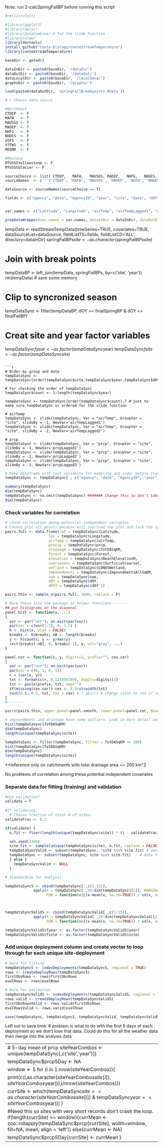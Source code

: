 

Note: run 2-calcSpringFallBP before running this script

```r
#rm(list=ls())

#library(ggplot2)
#library(dplyr)
#library(DataCombine) # for the slide function
#library(nlme)
library(devtools)
install_github("Conte-Ecology/conteStreamTemperature")
library(conteStreamTemperature)

baseDir <- getwd()

dataInDir <- paste0(baseDir, '/dataIn/')
dataOutDir <- paste0(baseDir, '/dataOut/')
dataLocalDir <- paste0(baseDir, '/localData/')
graphsDir <- paste0(baseDir, '/graphs/')

load(paste0(dataOutDir, 'springFallBreakpoints.RData'))

# r Choose data source

#Northeast
CTDEP  <- F
MAFW   <- T
MAUSGS <- T
MADEP  <- T 
NHFG   <- F
NHDES  <- F
USFS   <- F
VTFWS  <- F
MEDMR  <- F

#Montana
MTUSGSYellowstone <- F
MTUSGSGlacier <- F

sourceChoice <- list( CTDEP,   MAFW,   MAUSGS, MADEP,   NHFG,   NHDES,   MEDMR,   USFS,   VTFWS,    MTUSGSYellowstone,   MTUSGSGlacier)
sourceNames  <- c   ('CTDEP', 'MAFW', 'MAUSGS', 'MADEP', 'NHFG', 'NHDES', 'MEDMR', 'USFS', 'VTFWS',  'MTUSGSYellowstone', 'MTUSGSGlacier')

dataSource <- sourceNames[sourceChoice == T]

fields <- c("agency", "date", "AgencyID", "year", "site", "date", "dOY", "temp", "airTemp", "prcp", "srad", "dayl", "swe")


var.names <- c("Latitude", "Longitude", "airTemp", "airTempLagged1", "airTempLagged2", "prcp", "prcpLagged1", "prcpLagged2", "prcpLagged3", "dOY", "Forest", "Herbacious", "Agriculture", "Developed", "TotDASqKM", "ReachElevationM", "ImpoundmentsAllSqKM", "HydrologicGroupAB", "SurficialCoarseC", "CONUSWetland", "ReachSlopePCNT", "srad", "dayl", "swe")

prepDataWrapper(var.names = var.names, dataInDir = dataInDir, dataOutDir = dataOutDir, file = paste0(dataOutDir, "tempDataSync.Rdata"))
```






tempData <- readStreamTempData(timeSeries=TRUE, covariates=TRUE, dataSourceList=dataSource, fieldListTS=fields, fieldListCD='ALL', directory=dataInDir)
springFallBPs$site <- as.character(springFallBPs$site)

# Join with break points
tempDataBP <- left_join(tempData, springFallBPs, by=c('site', 'year'))
rm(tempData) # save some memory

# Clip to syncronized season
tempDataSync <- filter(tempDataBP, dOY >= finalSpringBP & dOY <= finalFallBP)

# Creat site and year factor variables
tempDataSync$fyear <- as.factor(tempDataSync$year)
tempDataSync$fsite <- as.factor(tempDataSync$site)
```

```r

# Order by group and date
tempDataSync <- tempDataSync[order(tempDataSync$site,tempDataSync$year,tempDataSync$dOY),]

# For checking the order of tempDataSync
tempDataSync$count <- 1:length(tempDataSync$year)

tempDataSync <- tempDataSync[order(tempDataSync$count),] # just to make sure tempDataSync is ordered for the slide function

# airTemp
tempDataSync <- slide(tempDataSync, Var = "airTemp", GroupVar = "site", slideBy = -1, NewVar='airTempLagged1')
tempDataSync <- slide(tempDataSync, Var = "airTemp", GroupVar = "site", slideBy = -2, NewVar='airTempLagged2')

# prcp
tempDataSync <- slide(tempDataSync, Var = "prcp", GroupVar = "site", slideBy = -1, NewVar='prcpLagged1')
tempDataSync <- slide(tempDataSync, Var = "prcp", GroupVar = "site", slideBy = -2, NewVar='prcpLagged2')
tempDataSync <- slide(tempDataSync, Var = "prcp", GroupVar = "site", slideBy = -3, NewVar='prcpLagged3')

```

```r
# Make dataframe with just variables for modeling and order before standardizing
tempDataSync <- tempDataSync[ , c("agency", "date", "AgencyID", "year", "fyear", "site", "fsite", "date", "finalSpringBP", "finalFallBP", "FEATUREID", "HUC4", "HUC8", "HUC12", "temp", "Latitude", "Longitude", "airTemp", "airTempLagged1", "airTempLagged2", "prcp", "prcpLagged1", "prcpLagged2", "prcpLagged3", "dOY", "Forest", "Herbacious", "Agriculture", "Developed", "TotDASqKM", "ReachElevationM", "ImpoundmentsAllSqKM", "HydrologicGroupAB", "SurficialCoarseC", "CONUSWetland", "ReachSlopePCNT", "srad", "dayl", "swe")] #  

summary(tempDataSync)
dim(tempDataSync)
tempDataSync <- na.omit(tempDataSync) ####### Change this so don't take out NA in stream temperature?
dim(tempDataSync)
```

### Check variables for correlation
```r
# check correlation among potential independent variables
# Cannot plot all points because will overload the plot and lock the system up - therefore thin first
pairs.full <- data.frame(lat = tempDataSync$Latitude,
                    lon = tempDataSync$Longitude,
                    airTemp = tempDataSync$airTemp, 
                    precip = tempDataSync$prcp,
                    drainage = tempDataSync$TotDASqKM,
                    forest = tempDataSync$Forest,
                    elevation = tempDataSync$ReachElevationM,
                    coarseness = tempDataSync$SurficialCoarseC,
                    wetland = tempDataSync$CONUSWetland,
                    impoundments = tempDataSync$ImpoundmentsAllSqKM,
                    swe = tempDataSync$swe,
                    dOY = tempDataSync$dOY, 
                    dOY2 = tempDataSync$dOY^2)

pairs.thin <- sample_n(pairs.full, 3000, replace = F)

# Move these into the package as helper functions--------
## put histograms on the diagonal
panel.hist <- function(x, ...)
{
  usr <- par("usr"); on.exit(par(usr))
  par(usr = c(usr[1:2], 0, 1.5) )
  h <- hist(x, plot = FALSE)
  breaks <- h$breaks; nB <- length(breaks)
  y <- h$counts; y <- y/max(y)
  rect(breaks[-nB], 0, breaks[-1], y, col="gray", ...)
}

panel.cor <- function(x, y, digits=2, prefix="", cex.cor)
{
  usr <- par("usr"); on.exit(par(usr))
  par(usr = c(0, 1, 0, 1))
  r = (cor(x, y))
  txt <- format(c(r, 0.123456789), digits=digits)[1]
  txt <- paste(prefix, txt, sep="")
  if(missing(cex.cor)) cex <- 0.9/strwidth(txt)
  text(0.5, 0.5, txt, cex = cex) # * abs(r) # change color to red if >0.7
}
#--------

pairs(pairs.thin, upper.panel=panel.smooth, lower.panel=panel.cor, diag.panel=panel.hist)

# impoundments and drainage have some outliers. Look in more detail and reduce dataset to reflect this so inference is not based on a few sites in large drainages with dozens of impoundments. Could also check to make sure these are properly classified and not small tribuaries that get place in the main river (CT) catchment.
hist(tempDataSync$TotDASqKM)
dim(tempDataSync)
length(unique(tempDataSync$site))

tempDataSync <- filter(tempDataSync, filter = TotDASqKM <= 200)
hist(tempDataSync$TotDASqKM)
dim(tempDataSync)
length(unique(tempDataSync$site))

```
**Inference only on catchments with total drainage area <= 200 km^2

No problems of correlation among these potential independent covariates


### Separate data for fitting (training) and validation

```r
#Use validation?
validate = T
  
#If validating:
  # Choose fraction of total # of sites:
validateFrac <- 0.2

if(validate) {
  n.fit <- floor(length(unique(tempDataSync$site)) * (1 - validateFrac))

  set.seed(2346)
  site.fit <- sample(unique(tempDataSync$site), n.fit, replace = FALSE) # select sites to hold back for testing 
  tempDataSyncValid <- subset(tempDataSync, !site %in% site.fit) # data for validation
  tempDataSync <- subset(tempDataSync, site %in% site.fit)    # data for model fitting (calibration)
  } else {
    tempDataSyncValid <- NULL
  }

```

```r
# Standardize for Analysis

tempDataSyncS <- cbind(tempDataSync[ ,c(1:15)],
             apply(X = tempDataSync[ ,16:dim(tempDataSync)[2]], MARGIN=2,
                   FUN = function(x){(x-mean(x, na.rm=TRUE)) / sd(x, na.rm=TRUE)}))



tempDataSyncValidS <- cbind(tempDataSyncValid[ ,c(1:15)],
             apply(X = tempDataSyncValid[ ,16:dim(tempDataSyncValid)[2]], MARGIN=2,
                   FUN = function(x){(x-mean(x, na.rm=TRUE)) / sd(x, na.rm=TRUE)}))

tempDataSyncValidS$fyear <- as.factor(tempDataSyncValidS$year)
tempDataSyncValidS$fsite <- as.factor(tempDataSyncValidS$site)

```

### Add unique deployment column and create vector to loop through for each unique site-deployment

```r
# Data for fitting
tempDataSyncS <- indexDeployments(tempDataSyncS, regional = TRUE)
rows <- createDeployRows(tempDataSyncS)
firstObsRows <- rows$firstObsRows
evalRows <- rows$evalRows

# Data for validation
tempDataSyncValidS <- indexDeployments(tempDataSyncValidS, regional = TRUE)
rows.valid <- createDeployRows(tempDataSyncValidS)
firstObsRowsValid <- rows.valid$firstObsRows
evalRowsValid <- rows.valid$evalRows

```

```r

save(tempDataSync, tempDataSyncS, tempDataSyncValid, tempDataSyncValidS, firstObsRows, evalRows, firstObsRowsValid, evalRowsValid, file=paste0(dataOutDir, 'tempDataSync.RData'))

```

Left out to save time:
# problem is what to do with the first 5 days of each deployment so we don't lose that data. Could do this for all the weather data then merge into the analysis data

----------------------------------------------------------------------------------------------------------------------------------------------------------------
# 5-day mean of prcp 
siteYearCombos <- unique(tempDataSync[,c('site','year')])

tempDataSync$prcp5Day <- NA

window <- 5
for (i in 1:nrow(siteYearCombos)){

  print(c(i,as.character(siteYearCombos$site[i]),siteYearCombos$year[i],i/nrow(siteYearCombos)))
  
  currSite <- which(tempDataSync$site == as.character(siteYearCombos$site[i]) & tempDataSync$year == siteYearCombos$year[i] )

  #Need this so sites with very short records don't crash the loop.
  if(length(currSite) >= window){currMean <-  zoo::rollapply(tempDataSync$prcp[currSite], width=window, fill=NA, mean, align = 'left')} else(currMean <- NA)
  
  tempDataSync$prcp5Day[currSite] <- currMean
}
----------------------------------------------------------------------------------------------------------------------------------------------------------------


